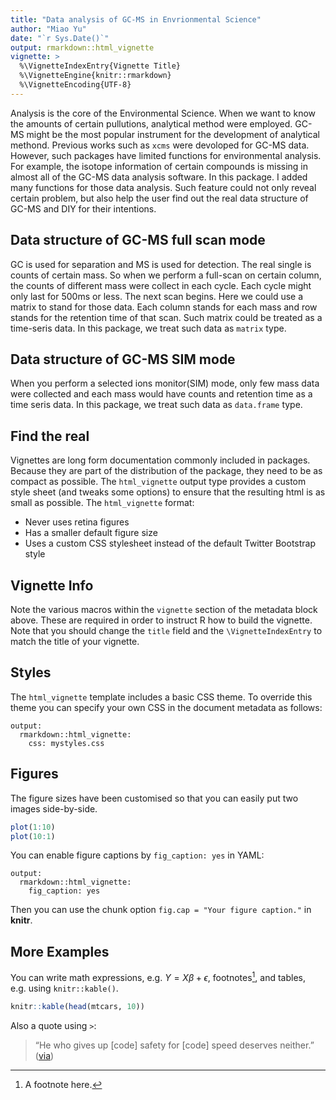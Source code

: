 ```yaml
---
title: "Data analysis of GC-MS in Envrionmental Science"
author: "Miao Yu"
date: "`r Sys.Date()`"
output: rmarkdown::html_vignette
vignette: >
  %\VignetteIndexEntry{Vignette Title}
  %\VignetteEngine{knitr::rmarkdown}
  %\VignetteEncoding{UTF-8}
---
```


Analysis is the core of the Environmental Science. When we want to know the amounts of certain pullutions, analytical method were employed. GC-MS might be the most popular instrument for the development of analytical methond. Previous works such as `xcms` were devoloped for GC-MS data. However, such packages have limited functions for environmental analysis. For example, the isotope information of certain compounds is missing in almost all of the GC-MS data analysis software. In this package. I added many functions for those data analysis. Such feature could not only reveal certain problem, but also help the user find out the real data structure of GC-MS and DIY for their intentions.

## Data structure of GC-MS full scan mode

GC is used for separation and MS is used for detection. The real single is counts of certain mass. So when we perform a full-scan on certain column, the counts of different mass were collect in each cycle. Each cycle might only last for 500ms or less. The next scan begins. Here we could use a matrix to stand for those data. Each column stands for each mass and row stands for the retention time of that scan. Such matrix could be treated as a time-seris data. In this package, we treat such data as `matrix` type. 

## Data structure of GC-MS SIM mode

When you perform a selected ions monitor(SIM) mode, only few mass data were collected and each mass would have counts and retention time as a time seris data. In this package, we treat such data as `data.frame` type.

## Find the real

Vignettes are long form documentation commonly included in packages. Because they are part of the distribution of the package, they need to be as compact as possible. The `html_vignette` output type provides a custom style sheet (and tweaks some options) to ensure that the resulting html is as small as possible. The `html_vignette` format:

- Never uses retina figures
- Has a smaller default figure size
- Uses a custom CSS stylesheet instead of the default Twitter Bootstrap style

## Vignette Info

Note the various macros within the `vignette` section of the metadata block above. These are required in order to instruct R how to build the vignette. Note that you should change the `title` field and the `\VignetteIndexEntry` to match the title of your vignette.

## Styles

The `html_vignette` template includes a basic CSS theme. To override this theme you can specify your own CSS in the document metadata as follows:

    output: 
      rmarkdown::html_vignette:
        css: mystyles.css

## Figures

The figure sizes have been customised so that you can easily put two images side-by-side. 

```r
plot(1:10)
plot(10:1)
```

You can enable figure captions by `fig_caption: yes` in YAML:

    output:
      rmarkdown::html_vignette:
        fig_caption: yes

Then you can use the chunk option `fig.cap = "Your figure caption."` in **knitr**.

## More Examples

You can write math expressions, e.g. $Y = X\beta + \epsilon$, footnotes^[A footnote here.], and tables, e.g. using `knitr::kable()`.

```r
knitr::kable(head(mtcars, 10))
```

Also a quote using `>`:

> "He who gives up [code] safety for [code] speed deserves neither."
([via](https://twitter.com/hadleywickham/status/504368538874703872))
